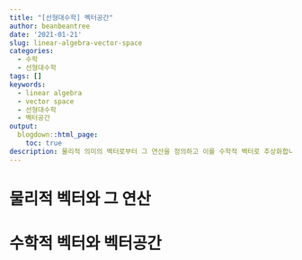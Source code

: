 ```yaml
---
title: "[선형대수학] 벡터공간"
author: beanbeantree
date: '2021-01-21'
slug: linear-algebra-vector-space
categories:
  - 수학
  - 선형대수학
tags: []
keywords:
  - linear algebra
  - vector space
  - 선형대수학
  - 벡터공간
output:
  blogdown::html_page:
    toc: true
description: 물리적 의미의 벡터로부터 그 연산을 정의하고 이를 수학적 벡터로 추상화합니다.
---
```

# 물리적 벡터와 그 연산


# 수학적 벡터와 벡터공간

